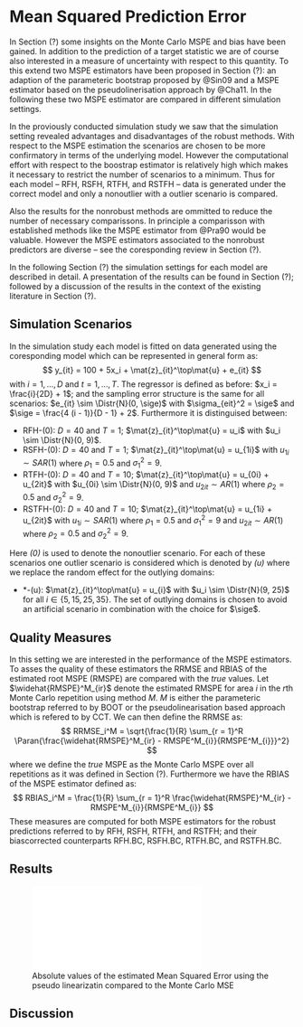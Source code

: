 # Mean Squared Prediction Error

In Section (?) some insights on the Monte Carlo MSPE and bias have been gained. 
In addition to the prediction of a target statistic we are of course also 
interested in a measure of uncertainty with respect to this quantity. To this 
extend two MSPE estimators have been proposed in Section (?): an adaption of the
parameteric bootstrap proposed by @Sin09 and a MSPE estimator based on the 
pseudolinerisation approach by @Cha11. In the following these two MSPE estimator
are compared in different simulation settings.

In the proviously conducted simulation study we saw that the simulation setting
revealed advantages and disadvantages of the robust methods. With respect to the
MSPE estimation the scenarios are chosen to be more confirmatory in terms of the
underlying model. However the computational effort with respect to the boostrap
estimator is relatively high which makes it necessary to restrict the number of
scenarios to a minimum. Thus for each model -- RFH, RSFH, RTFH, and RSTFH --
data is generated under the correct model and only a non\hyp{}outlier with a
outlier scenario is compared.

Also the results for the non\hyp{}robust methods are ommitted to reduce the
number of necessary comparissons. In principle a comparisson with established
methods like the MSPE estimator from @Pra90 would be valuable. However the MSPE
estimators associated to the non\hyp{}robust predictors are diverse -- see the
coresponding review in Section (?). 

In the following Section (?) the simulation settings for each model are
described in detail. A presentation of the results can be found in Section (?);
followed by a discussion of the results in the context of the existing
literature in Section (?).

## Simulation Scenarios

In the simulation study each model is fitted on data generated using the
coresponding model which can be represented in general form as:
$$
y_{it} = 100 + 5x_i + \mat{z}_{it}^\top\mat{u} + e_{it}
$$
with $i = 1, \dots, D$ and $t = 1, \dots, T$. The regressor is defined as
before: $x_i = \frac{i}{2D} + 1$; and the sampling error structure is the same
for all scenarios: $e_{it} \sim \Distr{N}(0, \sige)$ with $\sigma_{eit}^2 =
\sige$ and $\sige = \frac{4 (i - 1)}{D - 1} + 2$. Furthermore it is distinguised
between:

- RFH-(0): $D = 40$ and $T = 1$; $\mat{z}_{it}^\top\mat{u} = u_i$ with $u_i \sim \Distr{N}(0, 9)$.
- RSFH-(0): $D = 40$ and $T = 1$; $\mat{z}_{it}^\top\mat{u} = u_{1i}$ with $u_{1i} \sim SAR(1)$ where $\rho_1 = 0.5$ and $\sigma_1^2 = 9$.
- RTFH-(0): $D = 40$ and $T = 10$; $\mat{z}_{it}^\top\mat{u} = u_{0i} + u_{2it}$ with $u_{0i} \sim \Distr{N}(0, 9)$ and $u_{2it} \sim AR(1)$ where $\rho_2 = 0.5$ and $\sigma_2^2 = 9$.
- RSTFH-(0): $D = 40$ and $T = 10$; $\mat{z}_{it}^\top\mat{u} = u_{1i} + u_{2it}$ with $u_{1i} \sim SAR(1)$ where $\rho_1 = 0.5$ and $\sigma_1^2 = 9$ and $u_{2it} \sim AR(1)$ where $\rho_2 = 0.5$ and $\sigma_2^2 = 9$.

\noindent Here *(0)* is used to denote the non\hyp{}outlier scenario. For each
of these scenarios one outlier scenario is considered which is denoted by *(u)*
where we replace the random effect for the outlying domains:

- *-(u): $\mat{z}_{it}^\top\mat{u} = u_{i}$ with $u_i \sim \Distr{N}(9, 25)$
for all $i \in \{5, 15, 25, 35\}$. The set of outlying domains is chosen to
avoid an artificial scenario in combination with the choice for $\sige$.

## Quality Measures

In this setting we are interested in the performance of the MSPE estimators. To 
asses the quality of these estimators the RRMSE and RBIAS of the estimated root
MSPE (RMSPE) are compared with the *true* values. Let $\widehat{RMSPE}^M_{ir}$
denote the estimated RMSPE for area $i$ in the $r$th Monte Carlo repetition
using method $M$. $M$ is either the parameteric bootstrap referred to by BOOT or
the pseudolinearisation based approach which is refered to by CCT. We can then
define the RRMSE as:
$$
RRMSE_i^M = \sqrt{\frac{1}{R} \sum_{r = 1}^R \Paran{\frac{\widehat{RMSPE}^M_{ir} - RMSPE^M_{i}}{RMSPE^M_{i}}}^2}
$$
where we define the *true* MSPE as the Monte Carlo MSPE over all repetitions as
it was defined in Section (?). Furthermore we have the RBIAS of the MSPE
estimator defined as:
$$
RBIAS_i^M = \frac{1}{R} \sum_{r = 1}^R \frac{\widehat{RMSPE}^M_{ir} - RMSPE^M_{i}}{RMSPE^M_{i}}
$$
These measures are computed for both MSPE estimators for the robust predictions referred to by RFH, RSFH, RTFH, and RSTFH; and their bias\hyp{}corrected counterparts RFH.BC, RSFH.BC, RTFH.BC, and RSTFH.BC.

## Results


\input{tabs/mse_template.tex}

![Absolute values of the estimated Mean Squared Error using the pseudo linearizatin compared to the Monte Carlo MSE](figs/area_level_mse.pdf)

## Discussion

